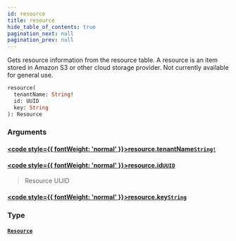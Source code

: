```yaml
---
id: resource
title: resource
hide_table_of_contents: true
pagination_next: null
pagination_prev: null
---
```








Gets resource information from the resource table. A resource is an item stored in Amazon S3
or other cloud storage provider. Not currently available for general use.

```graphql
resource(
  tenantName: String!
  id: UUID
  key: String
): Resource
```


### Arguments

#### [<code style={{ fontWeight: 'normal' }}>resource.<b>tenantName</b></code>](#)<Bullet />[`String!`](/scalars/string) <Badge class="secondary" text="non-null"/> <Badge class="secondary" text="scalar"/>
> 
> 

#### [<code style={{ fontWeight: 'normal' }}>resource.<b>id</b></code>](#)<Bullet />[`UUID`](/scalars/uuid) <Badge class="secondary" text="scalar"/>
> Resource UUID
> 

#### [<code style={{ fontWeight: 'normal' }}>resource.<b>key</b></code>](#)<Bullet />[`String`](/scalars/string) <Badge class="secondary" text="scalar"/>
> 
> 

### Type

#### [`Resource`](/objects/resource) <Badge class="secondary" text="object"/>
> 
> 





